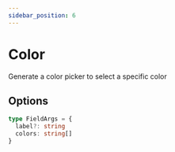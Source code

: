```yaml
---
sidebar_position: 6
---
```


# Color

Generate a color picker to select a specific color

## Options

```ts
type FieldArgs = {
  label?: string
  colors: string[]
}
```

